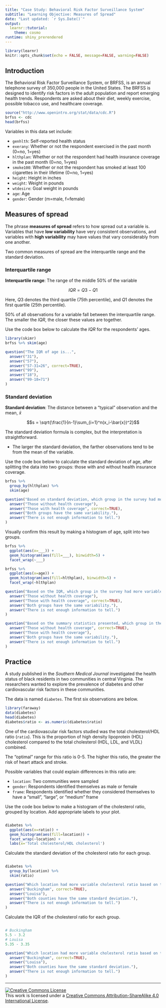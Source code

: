 ---
title: "Case Study: Behavioral Risk Factor Surveillance System"
subtitle: "Learning Objective: Measures of Spread" 
date: "Last updated: `r Sys.Date()`"
output: 
  learnr::tutorial:
    theme: cosmo
runtime: shiny_prerendered
---

```{r setup, include=FALSE}
library(learnr)
knitr::opts_chunk$set(echo = FALSE, message=FALSE, warning=FALSE)
```

## Introduction

The Behavioral Risk Factor Surveillance System, or BRFSS, is an annual telephone survey of 350,000 people in the United States. The BRFSS is designed to identify risk factors in the adult population and report emerging health trends. Respondents are asked about their diet, weekly exercise, possible tobacco use, and healthcare coverage.

```{r}
source("http://www.openintro.org/stat/data/cdc.R")
brfss <- cdc
head(brfss)
```

Variables in this data set include:

-   `genhlth`: Self-reported health status
-   `exerany`: Whether or not the respondent exercised in the past month (0=no, 1=yes)
-   `hlthplan`: Whether or not the respondent had health insurance coverage in the past month (0=no, 1=yes)
-   `smoke100`: Whether or not the respondent has smoked at least 100 cigarettes in their lifetime (0=no, 1=yes)
-   `height`: Height in inches
-   `weight`: Weight in pounds
-   `wtdesire`: Goal weight in pounds
-   `age`: Age
-   `gender`: Gender (m=male, f=female)

## Measures of spread

The phrase __measures of spread__ refers to how spread out a variable is. Variables that have __low variability__ have very consistent observations, and variables with __high variability__ may have values that vary considerably from one another.

Two common measures of spread are the interquartile range and the standard deviation.

### Interquartile range

__Interquartile range__: The range of the middle 50% of the variable

$$
IQR = Q3-Q1
$$

Here, $Q3$ denotes the third quartile (75th percentile), and $Q1$ denotes the first quartile (25th percentile).

50% of all observations for a variable fall between the interquartile range. The smaller the $IQR$, the closer these values are together.

Use the code box below to calculate the $IQR$ for the respondents' ages.

```{r exercise1, exercise=TRUE, echo=TRUE}
library(skimr)
brfss %>% skim(age)
```

```{r quiz1}
question("The IQR of age is...",
  answer("31"),
  answer("57"),
  answer("57-31=26", correct=TRUE),
  answer("99"),
  answer("18"),
  answer("99-18=71")
)
```


### Standard deviation

__Standard deviation__: The distance between a "typical" observation and the mean, $\bar{x}$

$$s = \sqrt{\frac{1}{n-1}\sum_{i=1}^n(x_i-\bar{x})^2}$$

The standard deviation formula is complex, but the interpretation is straightforward.

- The larger the standard deviation, the farther observations tend to be from the mean of the variable.

Use the code box below to calculate the standard deviation of age, after splitting the data into two groups: those with and without health insurance coverage.


```{r exercise2, exercise=TRUE, echo=TRUE}
brfss %>% 
  group_by(hlthplan) %>%
  skim(age)
```

```{r quiz2}
question("Based on standard deviation, which group in the survey had more variable ages?",
  answer("Those without health coverage"),
  answer("Those with health coverage", correct=TRUE),
  answer("Both groups have the same variability."),
  answer("There is not enough information to tell.")
)
```

Visually confirm this result by making a histogram of age, split into two groups.

```{r exercise3, exercise=TRUE, echo=TRUE}
brfss %>% 
  ggplot(aes(x=___)) + 
  geom_histogram(aes(fill=___), binwidth=5) + 
  facet_wrap(~___)
```

```{r, exercise3-solution}
brfss %>% 
  ggplot(aes(x=age)) + 
  geom_histogram(aes(fill=hlthplan), binwidth=5) + 
  facet_wrap(~hlthplan)
```


```{r quiz3}
question("Based on the IQR, which group in the survey had more variable ages?",
  answer("Those without health coverage"),
  answer("Those with health coverage", correct=TRUE),
  answer("Both groups have the same variability."),
  answer("There is not enough information to tell.")
)
```

```{r quiz4}
question("Based on the summary statistics presented, which group in the survey tended to be younger?",
  answer("Those without health coverage", correct=TRUE),
  answer("Those with health coverage"),
  answer("Both groups have the same variability."),
  answer("There is not enough information to tell.")
)
```




## Practice

A study published in the _Southern Medical Journal_ investigated the health status of black residents in two communities in central Virginia. The researchers wanted to explore the prevalence of diabetes and other cardiovascular risk factors in these communities.

The data is named `diabetes`. The first six observations are below.

```{r}
library(faraway)
data(diabetes)
head(diabetes)
diabetes$ratio <- as.numeric(diabetes$ratio)
```

One of the cardiovascular risk factors studied was the total cholesterol/HDL ratio (`ratio`). This is the proportion of high density lipoprotein (HDL) cholesterol compared to the total cholesterol (HDL, LDL, and VLDL) combined. 

The "optimal" range for this ratio is 0-5. The higher this ratio, the greater the risk of heart attack and stroke.

Possible variables that could explain differences in this ratio are:

- `location`: Two communities were sampled
- `gender`: Respondents identified themselves as male or female
- `frame`: Respondents identified whether they considered themselves to have a "small", "large", or "medium" frame

Use the code box below to make a histogram of the cholesterol ratio, grouped by location. Add appropriate labels to your plot.

```{r exercise11, exercise=TRUE}

```

```{r, exercise11-solution}
diabetes %>%
  ggplot(aes(x=ratio)) + 
  geom_histogram(aes(fill=location)) + 
  facet_wrap(~location) +
  labs(x='Total cholesterol/HDL cholesterol')
```

Calculate the standard deviation of the cholesterol ratio for each group. 

```{r exercise12, exercise=TRUE}

```

```{r, exercise12-solution}
diabetes %>% 
  group_by(location) %>%
  skim(ratio)
```

```{r quiz11}
question("Which location had more variable cholesterol ratio based on the standard deviation?",
  answer("Buckingham", correct=TRUE),
  answer("Louisa"),
  answer("Both counties have the same standard deviation."),
  answer("There is not enough information to tell.")
)
```

Calculate the IQR of the cholesterol ratio for each group. 

```{r exercise13, exercise=TRUE}

```

```{r, exercise13-solution}
# Buckingham
5.5 - 3.2
# Louisa
5.35 - 3.35
```

```{r quiz12}
question("Which location had more variable cholesterol ratio based on the IQR?",
  answer("Buckingham", correct=TRUE),
  answer("Louisa"),
  answer("Both counties have the same standard deviation."),
  answer("There is not enough information to tell.")
)
```


------------------------------------------------------------------------

<a rel="license" href="http://creativecommons.org/licenses/by-sa/4.0/"><img src="https://i.creativecommons.org/l/by-sa/4.0/88x31.png" alt="Creative Commons License" style="border-width:0"/></a><br />This work is licensed under a <a rel="license" href="http://creativecommons.org/licenses/by-sa/4.0/">Creative Commons Attribution-ShareAlike 4.0 International License</a>.
